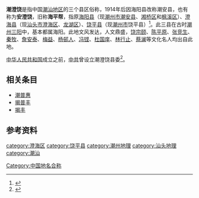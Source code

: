 '''潮澄饶'''是指中国[[潮汕地区|潮汕地区]]的三个县区俗称，1914年后因海阳县改称潮安县，也有称为'''安澄饶'''，旧称'''海平帮'''，指原[[海阳县|海阳县]]（现[[潮州市|潮州市]][[潮安县|潮安县]]、[[湘桥区|湘桥区]]和[[枫溪区|枫溪区]]）、[[澄海县|澄海县]]（现[[汕头市|汕头市]][[澄海区|澄海区]]、[[龙湖区|龙湖区]]）、[[饶平县|饶平县]]（现[[潮州市|潮州市]]饶平县）<ref group="参">{{cite web|language=zh-hans|url=http://www.archives.sh.cn/docs/200806/d_202553.html|title=潮州会馆|publisher=上海档案信息网|date=2008-05-13|accessdate=2010-01-04}}{{dead link|date=2018年3月 |bot=InternetArchiveBot |fix-attempted=yes }}</ref>。此三县在古时[[潮州三阳|潮州三阳]]中，基本都属海阳。此地文风发达，人文鼎盛，[[饶宗颐|饶宗颐]]、[[陈平原|陈平原]]、[[张竞生|张竞生]]、[[秦牧|秦牧]]、[[詹安泰|詹安泰]]、[[梅益|梅益]]、[[杨邨人|杨邨人]]、[[冯铿|冯铿]]、[[杜国庠|杜国庠]]、[[林行止|林行止]]、[[蔡澜|蔡澜]]等文化名人均出自此地。

[[中华人民共和国|中华人民共和国]]成立之前，[[中共|中共]]曾设立潮澄饶县委<ref group="参">{{cite web |language=zh-hans |url=http://news.sina.com.cn/s/2006-08-12/11219730224s.shtml |title=永不熄灭的火种 |publisher=汕头日报 |date=2006-08-12 |accessdate=2010-01-06 |archive-date=2020-09-24 |archive-url=https://web.archive.org/web/20200924192952/http://news.sina.com.cn/s/2006-08-12/11219730224s.shtml |dead-url=no }}</ref>。

==相关条目==
*[[潮普惠|潮普惠]]
*[[揭普丰|揭普丰]]
*[[揭丰|揭丰]]
==参考资料==
<div class="references-small">
<references group="参"/>
</div>

[[category:澄海区|category:澄海区]]
[[category:饶平县|category:饶平县]]
[[category:潮州地理|category:潮州地理]]
[[category:汕头地理|category:汕头地理]]
[[category:潮汕|category:潮汕]]
[[Category:中国地名合称|Category:中国地名合称]]

{{stub|广东}}
